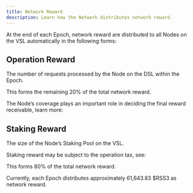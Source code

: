 ```yaml
---
title: Network Reward
description: Learn how the Network distributes network reward.
---
```


At the end of each Epoch, network reward are distributed to all Nodes on the VSL automatically in the following forms:

## Operation Reward

The number of requests processed by the Node on the DSL within the Epoch.

This forms the remaining 20% of the total network reward.

The Node’s coverage plays an important role in deciding the final reward receivable, learn more:

<Card title="Coverage" href="/guide/core/vsl/coverage" />

## Staking Reward

The size of the Node’s Staking Pool on the VSL.

Staking reward may be subject to the operation tax, see:

<Card title="Operation Tax" href="/guide/concepts/fee-and-calculation/operation-tax" />

This forms 80% of the total network reward.

<Callout>
  Currently, each Epoch distributes approximately 61,643.83 $RSS3 as network reward.
</Callout>

